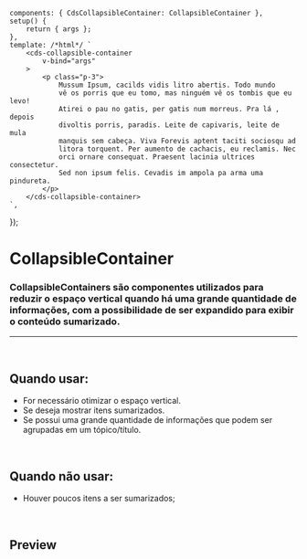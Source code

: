 
<Meta of={CollapsibleContainerStories} />

	components: { CdsCollapsibleContainer: CollapsibleContainer },
	setup() {
		return { args };
	},
	template: /*html*/ `
		<cds-collapsible-container
			v-bind="args" 
		>
			<p class="p-3">
				Mussum Ipsum, cacilds vidis litro abertis. Todo mundo
				vê os porris que eu tomo, mas ninguém vê os tombis que eu levo!
				Atirei o pau no gatis, per gatis num morreus. Pra lá , depois
				divoltis porris, paradis. Leite de capivaris, leite de mula
				manquis sem cabeça. Viva Forevis aptent taciti sociosqu ad
				litora torquent. Per aumento de cachacis, eu reclamis. Nec
				orci ornare consequat. Praesent lacinia ultrices consectetur.
				Sed non ipsum felis. Cevadis im ampola pa arma uma pindureta.
			</p>
		</cds-collapsible-container>
	`,
});

# CollapsibleContainer

### CollapsibleContainers são componentes utilizados para reduzir o espaço vertical quando há uma grande quantidade de informações, com a possibilidade de ser expandido para exibir o conteúdo sumarizado.

***

<br />

## Quando usar:

* For necessário otimizar o espaço vertical.
* Se deseja mostrar itens sumarizados.
* Se possui uma grande quantidade de informações que podem ser agrupadas em um tópico/título.

<br />

## Quando não usar:

* Houver poucos itens a ser sumarizados;

<br />

## Preview

<Canvas>
  <Story of={CollapsibleContainerStories.CollapsibleContainer} />
</Canvas>

<Controls />
